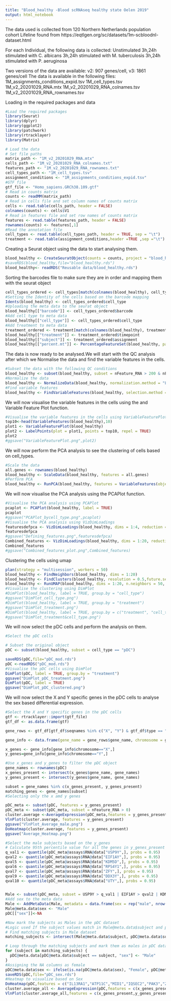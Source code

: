 ```yaml
---
title: "Blood_healthy -Blood scRNAseq healthy state Oelen 2019"
output: html_notebook
---
```


The data used is collected from 120 Northern Netherlands population cohort Lifeline found from
https://eqtlgen.org/sc/datasets/1m-scbloodnl-dataset.html

For each Individual, the following data is collected:
Unstimulated
3h,24h stimulated with C. albicans
3h,24h stimulated with M. tuberculosis
3h,24h stimulated with P. aeruginosa

Two versions of the data are available:
v2: 907 genes/cell,
v3: 1861 genes/cell
The data is available in the following files:
1M_assignments_conditions_expid.tsv
1M_cell_types.tsv
1M_v2_20201029_RNA.mtx
1M_v2_20201029_RNA_colnames.tsv
1M_v2_20201029_RNA_rownames.tsv

Loading in the required packages and data
```r
#Load the required packages
library(Seurat)
library(dplyr)
library(ggplot2)
library(patchwork)
library(rtracklayer)
library(Matrix)

# Load the data
# Set file paths
matrix_path <- "1M_v2_20201029_RNA.mtx"
cells_path <- "1M_v2_20201029_RNA_colnames.txt"
features_path <- "1M_v2_20201029_RNA_rownames.txt"
cell_types_path <- "1M_cell_types.tsv"
assignment_conditions <- "1M_assignments_conditions_expid.tsv"
#GTF file
gtf_file <- "Homo_sapiens.GRCh38.109.gtf"
# Read in counts matrix
counts <- readMM(matrix_path)
# Read in cells file and set column names of counts matrix
cells <- read.table(cells_path, header = FALSE)
colnames(counts) <- cells$V1
# Read in features file and set row names of counts matrix
features <- read.table(features_path, header = FALSE)
rownames(counts) <- features[,1]
#Read the annotation file
cell_types <- read.table(cell_types_path, header = TRUE, sep = "\t")
treatment <- read.table(assignment_conditions,header =TRUE ,sep ="\t")

```

Creating a Seurat object using the data to start analysing them.
```r
blood_healthy <- CreateSeuratObject(counts = counts, project = "blood_healthy", min.cells = 3, min.features = 200,Idents =cell_types$cell_type)
#saveRDS(blood_healthy,file="blood_healthy.rds")
blood_healthy<- readRDS("Reusable data/blood_healthy.rds")
```

Sorting the barcodes file to make sure they are in order and mapping them with the seurat object
```r
cell_types_ordered <- cell_types[match(colnames(blood_healthy), cell_types$barcode), ]
#Setting the Identity of the cells based on the barcode mapping
Idents(blood_healthy) <- cell_types_ordered$cell_type
#Uploading the meta data to the seurat object
blood_healthy[["barcode"]] <- cell_types_ordered$barcode
#Add cell type to meta data
blood_healthy[["cell_type"]] <- cell_types_ordered$cell_type
#Add treatment to meta data
treatment_ordered <- treatment[match(colnames(blood_healthy), treatment$barcode), ]
blood_healthy[["treatment"]] <- treatment_ordered$timepoint
blood_healthy[["subject"]] <- treatment_ordered$assignment
blood_healthy[["percent.mt"]] <- PercentageFeatureSet(blood_healthy, pattern = "^MT-")
```
The data is now ready to be analysed.We will start with the QC analysis after which we Normalise the data and find the variable features in the cells.
```r
#Subset the data with the following QC conditions
blood_healthy <- subset(blood_healthy, subset = nFeature_RNA > 200 & nFeature_RNA < 2500 & percent.mt < 5)
#Normalize the data
blood_healthy <- NormalizeData(blood_healthy, normalization.method = "LogNormalize", scale.factor = 10000)
#Find variable features
blood_healthy <- FindVariableFeatures(blood_healthy, selection.method = "vst", nfeatures = 2000)
```
We will now visualise the variable features in the cells using the and Variable Feature Plot function.
```r
#Visualise the variable features in the cells using VariableFeaturePlot
top10<-head(VariableFeatures(blood_healthy),10)
plot1 <- VariableFeaturePlot(blood_healthy)
plot2 <- LabelPoints(plot = plot1, points = top10, repel = TRUE)
plot2
#ggsave("VariableFeaturePlot.png",plot2)
```




We will now perform the PCA analysis to see the clustering of cells based on cell_types.
```r
#Scale the data
all.genes <- rownames(blood_healthy)
blood_healthy <- ScaleData(blood_healthy, features = all.genes)
#Perform PCA
blood_healthy <- RunPCA(blood_healthy, features = VariableFeatures(object = blood_healthy))
```
We will now visualise the PCA analysis using the PCAPlot function.
```r
#Visualise the PCA analysis using PCAPlot
pcaplot <- PCAPlot(blood_healthy, label = TRUE)
pcaplot
#ggsave("PCAPlot_bycell_type.png",pcaplot)
#Visualise the PCA analysis using VizDimLoadings
featuresdefpca <- VizDimLoadings(blood_healthy, dims = 1:4, reduction = "pca")
featuresdefpca
#ggsave("Defining_features.png",featuresdefpca)
Combined_features <- VizDimLoadings(blood_healthy, dims = 1:20, reduction = "pca",combine=TRUE)
Combined_features
#ggsave("Combined_features_plot.png",Combined_features)
```
Clustering the cells using umap
```r
plan(strategy = "multisession", workers = 50)
blood_healthy <- FindNeighbors(blood_healthy, dims = 1:20)
blood_healthy <- FindClusters(blood_healthy, resolution = 0.5,future.seed = TRUE)
blood_healthy <- RunUMAP(blood_healthy, dims = 1:20, n.neighbors = 50, min.dist = 0.25, metric = "euclidean",reduction.key = "umap",reduction.name = "umap")
#Visualise the clustering using DimPlot
#DimPlot(blood_healthy, label = TRUE, group.by = "cell_type")
#ggsave("DimPlot_cell_type.png")
#DimPlot(blood_healthy, label = TRUE, group.by = "treatment")
#ggsave("DimPlot_treatment.png")
#DimPlot(blood_healthy, label = TRUE, group.by = c("treatment", "cell_type"))
#ggsave("DimPlot_treatment&cell_type.png")
```
We will now select the pDC cells and perform the analysis on them.
```r
#Select the pDC cells

# Subset the original object
pDC <- subset(blood_healthy, subset = cell_type == "pDC")

saveRDS(pDC,file="pDC_mod.rds")
pDC <-readRDS("pDC_mod.rds")
#Visualise the pDC cells using DimPlot
DimPlot(pDC, label = TRUE, group.by = "treatment")
ggsave("DimPlot_pDC_treatment.png")
DimPlot(pDC, label = TRUE)
ggsave("DimPlot_pDC_clustered.png")
```
We will now select the X and Y specific genes in the pDC cells to analyse the sex based differential expression.
```r
#Select the X and Y specific genes in the pDC cells
gtf <- rtracklayer::import(gtf_file)
gtf_df <- as.data.frame(gtf)

gene_rows <- gtf_df[gtf_df$seqnames %in% c("X", "Y") & gtf_df$type == "gene", ]

gene_info <- data.frame(gene_name = gene_rows$gene_name, chromosome = gene_rows$seqnames)

x_genes <- gene_info[gene_info$chromosome=="X",]
y_genes=gene_info[gene_info$chromosome=="Y",]

#Use x_genes and y_genes to filter the pDC object
gene_names <- rownames(pDC)
x_genes_present <- intersect(x_genes$gene_name, gene_names)
y_genes_present <- intersect(y_genes$gene_name, gene_names)

subset = gene_names %in% c(x_genes_present, y_genes_present)
matching_genes <- gene_names[subset]
#Selecting only the x amd y genes

pDC_meta <- subset(pDC, features = y_genes_present)
pDC_meta <- subset(pDC_meta, subset = nFeature_RNA > 0)
cluster.average <-AverageExpression(pDC_meta,features = y_genes_present,group.by = "subject",return.seurat = TRUE)
VlnPlot(cluster.average, features = y_genes_present)
ggsave("VlnPlot_Average_male.png")
DoHeatmap(cluster.average, features = y_genes_present)
ggsave("Average_Heatmap.png")

#Select the male subjects based on the y_genes
# Calculate 95th percentile value for all the genes in y_genes_present
q_val1 <- quantile(pDC_meta@assays$RNA@data["USP9Y",], probs = 0.95)
qval2 <- quantile(pDC_meta@assays$RNA@data["EIF1AY",], probs = 0.95)
qval5 <- quantile(pDC_meta@assays$RNA@data["KDM5D",], probs = 0.95)
qval6 <- quantile(pDC_meta@assays$RNA@data["RPS4Y1",], probs = 0.95)
qval7 <- quantile(pDC_meta@assays$RNA@data["ZFY",], probs = 0.95)
qval9 <- quantile(pDC_meta@assays$RNA@data["DDX3Y",], probs = 0.95)
qval10 <- quantile(pDC_meta@assays$RNA@data["UTY",], probs = 0.95)


Male <- subset(pDC_meta, subset = USP9Y > q_val1 | EIF1AY > qval2 | KDM5D > qval5 | RPS4Y1 > qval6 | ZFY > qval7 | DDX3Y > qval9 | UTY > qval10)
#Add sex to the meta data
Male <- AddMetaData(Male, metadata = data.frame(sex = rep("male", nrow(Male@meta.data))))
Male@meta.data$sex <- "Male"
pDC[["sex"]]<-NA

#Now mark the subjects as Males in the pDC dataset
#Logic used If the subject values match in Male@meta.data$subject and pDC@meta.data$subject then add male to the corresponding sex column
# Find matching subjects in Male dataset
matching_subjects <- intersect(Male@meta.data$subject, pDC@meta.data$subject)

# Loop through the matching subjects and mark them as males in pDC dataset
for (subject in matching_subjects) {
  pDC@meta.data[pDC@meta.data$subject == subject, "sex"] <- "Male"
}
#Assigning the NA columns as female
pDC@meta.data$sex <- ifelse(is.na(pDC@meta.data$sex), "Female", pDC@meta.data$sex)
saveRDS(pDC,file="pDC_sex.rds")
#Heatmap to visualize based on Sex
DoHeatmap(pDC,features = c("IL13RA1","ATP11C","MID1","IQSEC2","PAK3","ZNF185","UXT","USP9Y","EIFIAY","KDM5D"),group.by = "sex")
cluster.average_all <- AverageExpression(pDC,features = c(x_genes_present,y_genes_present),group.by = c("subject","sex"),return.seurat = TRUE)
VlnPlot(cluster.average_all,features = c(x_genes_present,y_genes_present))

```


